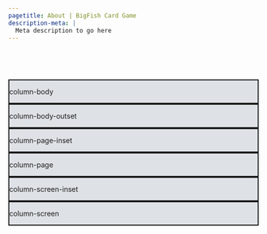 ```yaml
---
pagetitle: About | BigFish Card Game
description-meta: |
  Meta description to go here
---
```


::: {.column-screen .hero-img .hero-strip-page}
   
:::

::: spacer-2em
   
:::

::: {.column-body .text-center style="background-color: #dee2e6; border: solid 2px;"}
column-body
:::

::: {.column-body-outset .text-center style="background-color: #dee2e6; border: solid 2px;"}
column-body-outset
:::

::: {.column-page-inset .text-center style="background-color: #dee2e6; border: solid 2px;"}
column-page-inset
:::

::: {.column-page .text-center style="background-color: #dee2e6; border: solid 2px;"}
column-page
:::

::: {.column-screen-inset .text-center style="background-color: #dee2e6; border: solid 2px;"}
column-screen-inset
:::

::: {.column-screen .text-center style="background-color: #dee2e6; border: solid 2px;"}
column-screen
:::

